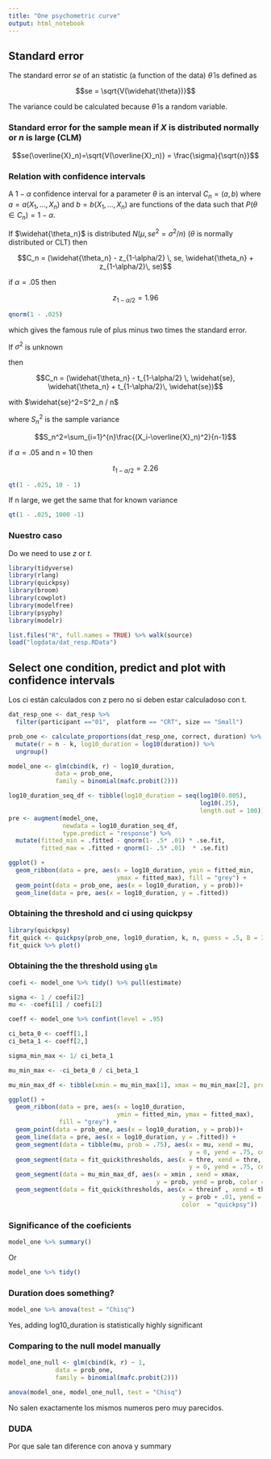 ```yaml
---
title: "One psychometric curve"
output: html_notebook
---
```

## Standard error

The standard error $se$ of an statistic (a function of the data) $\widehat{\theta}$ is defined as

$$se = \sqrt{V(\widehat{\theta})}$$

The variance could be calculated because $\widehat{\theta}$ is a random variable.

### Standard error for the sample mean if $X$ is distributed normally or $n$ is large (CLM)

 
$$se(\overline{X}_n)=\sqrt{V(\overline{X}_n)} = \frac{\sigma}{\sqrt{n}}$$

### Relation with confidence intervals

A $1 - \alpha$ confidence interval for a parameter $\theta$ is an interval $C_n = (a,b)$ where $a=a(X_1,\dotsc,X_n)$ and $b=b(X_1,\dotsc,X_n)$ are functions of the data such that $P(\theta \in C_n) = 1 - \alpha$.

If $\widehat{\theta_n}$ is distributed $N(\mu, se^2=\sigma^2/n)$ ($\theta$ is normally distributed or CLT) then

$$C_n = (\widehat{\theta_n} - z_{1-\alpha/2} \, se, \widehat{\theta_n} + z_{1-\alpha/2}\, se)$$

if $\alpha = .05$ then 

$$ z_{1-\alpha/2} = 1.96$$
```r
qnorm(1 - .025)
```
which gives the famous rule of plus minus two times the standard error. 

If $\sigma^2$ is unknown

then

$$C_n = (\widehat{\theta_n} - t_{1-\alpha/2} \, \widehat{se}, \widehat{\theta_n} + t_{1-\alpha/2}\, \widehat{se})$$

with $\widehat{se}^2=S^2_n / n$

where $S^2_n$ is the sample variance

$$S_n^2=\sum_{i=1}^{n}\frac{(X_i-\overline{X}_n)^2}{n-1}$$


if $\alpha = .05$ and n = 10 then 

$$ t_{1-\alpha/2} = 2.26$$
```r
qt(1 - .025, 10 - 1)
```

If n large, we get the same that for known variance
```r
qt(1 - .025, 1000 -1)
```

### Nuestro caso

Do we need to use $z$ or $t$. 


```r
library(tidyverse)
library(rlang)
library(quickpsy)
library(broom)
library(cowplot)
library(modelfree)
library(psyphy)
library(modelr)

list.files("R", full.names = TRUE) %>% walk(source)
load("logdata/dat_resp.RData")

```

## Select one condition, predict and plot with confidence intervals

Los ci están calculados con z pero no si deben estar calculadoso con t. 
```r
dat_resp_one <- dat_resp %>% 
  filter(participant =="01",  platform == "CRT", size == "Small")

prob_one <- calculate_proportions(dat_resp_one, correct, duration) %>% 
  mutate(r = n - k, log10_duration = log10(duration)) %>% 
  ungroup()

model_one <- glm(cbind(k, r) ~ log10_duration, 
             data = prob_one, 
             family = binomial(mafc.probit(2)))

log10_duration_seq_df <- tibble(log10_duration = seq(log10(0.005), 
                                                     log10(.25), 
                                                     length.out = 100))
pre <- augment(model_one, 
               newdata = log10_duration_seq_df,
               type.predict = "response") %>% 
  mutate(fitted_min = .fitted - qnorm(1- .5* .01) * .se.fit, 
         fitted_max = .fitted + qnorm(1- .5* .01)  * .se.fit)

ggplot() +
  geom_ribbon(data = pre, aes(x = log10_duration, ymin = fitted_min, 
                              ymax = fitted_max), fill = "grey") +
  geom_point(data = prob_one, aes(x = log10_duration, y = prob))+
  geom_line(data = pre, aes(x = log10_duration, y = .fitted)) 
```


    
### Obtaining the threshold and ci using quickpsy

```r
library(quickpsy)
fit_quick <- quickpsy(prob_one, log10_duration, k, n, guess = .5, B = 300)
fit_quick %>% plot()
```

### Obtaining the the threshold using `glm` 

```r
coefi <- model_one %>% tidy() %>% pull(estimate) 

sigma <- 1 / coefi[2]
mu <- -coefi[1] / coefi[2]

coeff <- model_one %>% confint(level = .95)

ci_beta_0 <- coeff[1,]
ci_beta_1 <- coeff[2,]

sigma_min_max <- 1/ ci_beta_1

mu_min_max <- -ci_beta_0 / ci_beta_1

mu_min_max_df <- tibble(xmin = mu_min_max[1], xmax = mu_min_max[2], prob = .75)

ggplot() +
  geom_ribbon(data = pre, aes(x = log10_duration,
                              ymin = fitted_min, ymax = fitted_max),
              fill = "grey") +
  geom_point(data = prob_one, aes(x = log10_duration, y = prob))+
  geom_line(data = pre, aes(x = log10_duration, y = .fitted)) +
  geom_segment(data = tibble(mu, prob = .75), aes(x = mu, xend = mu,
                                                  y = 0, yend = .75, color = "glm")) +
  geom_segment(data = fit_quick$thresholds, aes(x = thre, xend = thre,
                                                  y = 0, yend = .75, color = "quickpsy")) +
  geom_segment(data = mu_min_max_df, aes(x = xmin , xend = xmax, 
                                         y = prob, yend = prob, color = "glm")) +
  geom_segment(data = fit_quick$thresholds, aes(x = threinf , xend = thresup, 
                                                y = prob + .01, yend = prob +.01,
                                                color  = "quickpsy")) 
```

### Significance of the coeficients

```r
model_one %>% summary()
```
Or
```r
model_one %>% tidy()
```

### Duration does something?

```r
model_one %>% anova(test = "Chisq")
```

Yes, adding log10_duration is statistically highly  significant

### Comparing to the null model manually
```r
model_one_null <- glm(cbind(k, r) ~ 1, 
             data = prob_one, 
             family = binomial(mafc.probit(2)))

anova(model_one, model_one_null, test = "Chisq")
```

No salen exactamente los mismos numeros pero muy parecidos. 

### DUDA

Por que sale tan diference con anova y summary